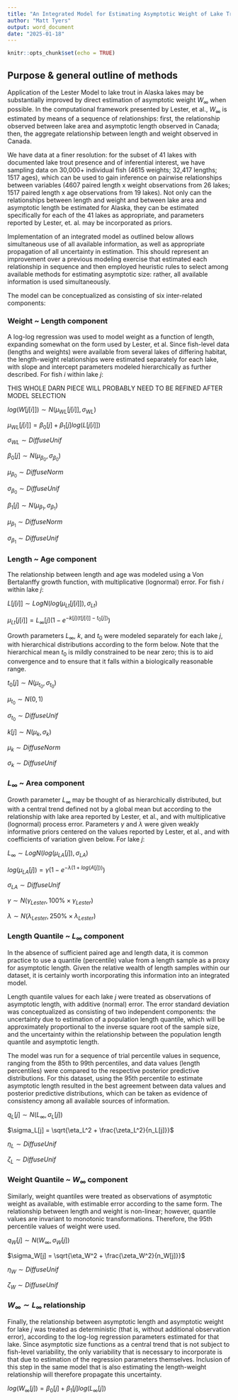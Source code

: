 ```yaml
---
title: "An Integrated Model for Estimating Asymptotic Weight of Lake Trout"
author: "Matt Tyers"
output: word_document
date: "2025-01-18"
---
```


```r
knitr::opts_chunk$set(echo = TRUE)
```

## Purpose & general outline of methods

Application of the Lester Model to lake trout in Alaska lakes may be substantially improved by direct estimation of asymptotic weight $W_{\infty}$ when possible.  In the computational framework presented by Lester, et al., $W_{\infty}$ is estimated by means of a sequence of relationships: first, the relationship observed between lake area and asymptotic length observed in Canada; then, the aggregate relationship between length and weight observed in Canada.

We have data at a finer resolution: for the subset of 41 lakes with documented lake trout presence and of inferential interest, we have sampling data on 30,000+ individual fish (4615 weights; 32,417 lengths; 1517 ages), which can be used to gain inference on pairwise relationships between variables (4607 paired length x weight observations from 26 lakes; 1517 paired length x age observations from 19 lakes).  Not only can the relationships between length and weight and between lake area and asymptotic length be estimated for Alaska, they can be estimated specifically for each of the 41 lakes as appropriate, and parameters reported by Lester, et. al. may be incorporated as priors.  

Implementation of an integrated model as outlined below allows simultaneous use of all available information, as well as appropriate propagation of all uncertainty in estimation.  This should represent an improvement over a previous modeling exercise that estimated each relationship in sequence and then employed heuristic rules to select among available methods for estimating asymptotic size: rather, all available information is used simultaneously.

The model can be conceptualized as consisting of six inter-related components:

### Weight ~ Length component

A log-log regression was used to model weight as a function of length, expanding somewhat on the form used by Lester, et al.  Since fish-level data (lengths and weights) were available from several lakes of differing habitat, the length-weight relationships were estimated separately for each lake, with slope and intercept parameters modeled hierarchically as further described.  For fish *i* within lake *j*: 

THIS WHOLE DARN PIECE WILL PROBABLY NEED TO BE REFINED AFTER MODEL SELECTION

$log(W\left[j[i]\right]) \sim N \left(\mu_{WL} [j[i]], \sigma_{WL}\right)$

$\mu_{WL} [j[i]] = \beta_0[j] + \beta_1[j] log(L[j[i]])$

$\sigma_{WL} \sim Diffuse Unif$

$\beta_0[j] \sim N(\mu_{\beta_0}, \sigma_{\beta_0})$

$\mu_{\beta_0} \sim Diffuse Norm$

$\sigma_{\beta_0} \sim Diffuse Unif$

$\beta_1[j] \sim N(\mu_{\beta_1}, \sigma_{\beta_1})$

$\mu_{\beta_1} \sim Diffuse Norm$

$\sigma_{\beta_1} \sim Diffuse Unif$


### Length ~ Age component

The relationship between length and age was modeled using a Von Bertalanffy growth function, with multiplicative (lognormal) error.  For fish *i* within lake *j*:

$L[j[i]] \sim LogN(log(\mu_{Lt}[j[i]]), \sigma_{Lt})$

$\mu_{Lt}[j[i]] = L_{\infty}[j](1-e^{-k[j](t[j[i]]-t_0[j])})$

Growth parameters $L_{\infty}$, $k$, and $t_0$ were modeled separately for each lake *j*, with hierarchical distributions according to the form below.  Note that the hierarchical mean $t_0$ is mildly constrained to be near zero; this is to aid convergence and to ensure that it falls within a biologically reasonable range.

$t_0[j] \sim N(\mu_{t_0}, \sigma_{t_0})$

$\mu_{t_0} \sim N(0,1)$

$\sigma_{t_0} \sim Diffuse Unif$

$k[j] \sim N(\mu_{k}, \sigma_{k})$

$\mu_{k} \sim Diffuse Norm$

$\sigma_{k} \sim Diffuse Unif$


### $L_{\infty}$ ~ Area component

Growth parameter $L_{\infty}$ may be thought of as hierarchically distributed, but with a central trend defined not by a global mean but according to the relationship with lake area reported by Lester, et al., and with multiplicative (lognormal) process error.  Parameters $\gamma$ and $\lambda$ were given weakly informative priors centered on the values reported by Lester, et al., and with coefficients of variation given below.  For lake *j*:

$L_{\infty} \sim LogN(log(\mu_{LA}[j]), \sigma_{LA})$

$log(\mu_{LA}[j]) = \gamma(1-e^{-\lambda(1+log(A[j]))})$

$\sigma_{LA} \sim Diffuse Unif$

$\gamma \sim N(\gamma_{Lester}, 100\% \times \gamma_{Lester})$

$\lambda \sim N(\lambda_{Lester}, 250\% \times \lambda_{Lester})$


### Length Quantile ~ $L_{\infty}$ component

In the absence of sufficient paired age and length data, it is common practice to use a quantile (percentile) value from a length sample as a proxy for asymptotic length.  Given the relative wealth of length samples within our dataset, it is certainly worth incorporating this information into an integrated model.

Length quantile values for each lake *j* were treated as observations of asymptotic length, with additive (normal) error.  The error standard deviation was conceptualized as consisting of two independent components: the uncertainty due to estimation of a population length quantile, which will be approximately proportional to the inverse square root of the sample size, and the uncertainty within the relationship between the population length quantile and asymptotic length.  

The model was run for a sequence of trial percentile values in sequence, ranging from the 85th to 99th percentiles, and data values (length percentiles) were compared to the respective posterior predictive distributions.  For this dataset, using the 95th percentile to estimate asymptotic length resulted in the best agreement between data values and posterior predictive distributions, which can be taken as evidence of consistency among all available sources of information.

$q_L[j] \sim N(L_{\infty}, \sigma_L[j])$

$\sigma_L[j] = \sqrt{\eta_L^2 + \frac{\zeta_L^2}{n_L[j]}}$

$\eta_L \sim Diffuse Unif$

$\zeta_L \sim Diffuse Unif$


### Weight Quantile ~ $W_{\infty}$ component

Similarly, weight quantiles were treated as observations of asymptotic weight as available, with estimable error according to the same form.  The relationship between length and weight is non-linear; however, quantile values are invariant to monotonic transformations.  Therefore, the 95th percentile values of weight were used.

$q_W[j] \sim N(W_{\infty}, \sigma_W[j])$

$\sigma_W[j] = \sqrt{\eta_W^2 + \frac{\zeta_W^2}{n_W[j]}}$

$\eta_W \sim Diffuse Unif$

$\zeta_W \sim Diffuse Unif$


### $W_{\infty} \sim L_{\infty}$ relationship

Finally, the relationship between asymptotic length and asymptotic weight for lake *j* was treated as deterministic (that is, without additional observation error), according to the log-log regression parameters estimated for that lake.  Since asymptotic size functions as a central trend that is not subject to fish-level variability, the only variability that is necessary to incorporate is that due to estimation of the regression parameters themselves.  Inclusion of this step in the same model that is also estimating the length-weight relationship will therefore propagate this uncertainty.

$log(W_{\infty}[j]) = \beta_0[j] + \beta_1[j] log(L_{\infty}[j])$
